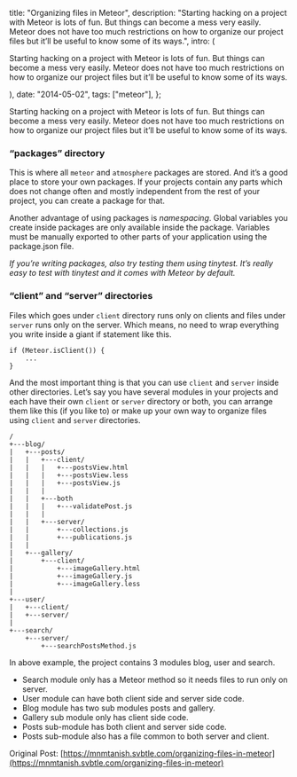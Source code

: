 
  title: "Organizing files in Meteor",
  description:
    "Starting hacking on a project with Meteor is lots of fun. But things  can become a mess very easily. Meteor does not have too much  restrictions on how to organize our project files but it’ll be useful to  know some of its ways.",
  intro: (
    <section>
      <p>
        Starting hacking on a project with Meteor is lots of fun. But things can
        become a mess very easily. Meteor does not have too much restrictions on
        how to organize our project files but it’ll be useful to know some of
        its ways.
      </p>
    </section>
  ),
  date: "2014-05-02",
  tags: ["meteor"],
};


Starting hacking on a project with Meteor is lots of fun. But things can become a mess very easily. Meteor does not have too much restrictions on how to organize our project files but it’ll be useful to know some of its ways.

### “packages” directory

This is where all `meteor` and `atmosphere` packages are stored. And it’s a good place to store your own packages. If your projects contain any parts which does not change often and mostly independent from the rest of your project, you can create a package for that.

Another advantage of using packages is _namespacing_. Global variables you create inside packages are only available inside the package. Variables must be manually exported to other parts of your application using the package.json file.

_If you’re writing packages, also try testing them using tinytest. It’s really easy to test with tinytest and it comes with Meteor by default._

### “client” and “server” directories

Files which goes under `client` directory runs only on clients and files under `server` runs only on the server. Which means, no need to wrap everything you write inside a giant if statement like this.

```
if (Meteor.isClient()) {
    ...
}

```

And the most important thing is that you can use `client` and `server` inside other directories. Let’s say you have several modules in your projects and each have their own `client` or `server` directory or both, you can arrange them like this (if you like to) or make up your own way to organize files using `client` and `server` directories.

```
/
+---blog/
|   +---posts/
|   |   +---client/
|   |   |   +---postsView.html
|   |   |   +---postsView.less
|   |   |   +---postsView.js
|   |   |
|   |   +---both
|   |   |   +---validatePost.js
|   |   |
|   |   +---server/
|   |       +---collections.js
|   |       +---publications.js
|   |
|   +---gallery/
|       +---client/
|           +---imageGallery.html
|           +---imageGallery.js
|           +---imageGallery.less
|
+---user/
|   +---client/
|   +---server/
|
+---search/
    +---server/
        +---searchPostsMethod.js

```

In above example, the project contains 3 modules blog, user and search.

- Search module only has a Meteor method so it needs files to run only on server.
- User module can have both client side and server side code.
- Blog module has two sub modules posts and gallery.
- Gallery sub module only has client side code.
- Posts sub-module has both client and server side code.
- Posts sub-module also has a file common to both server and client.

Original Post: [https://mnmtanish.svbtle.com/organizing-files-in-meteor](https://mnmtanish.svbtle.com/organizing-files-in-meteor)
